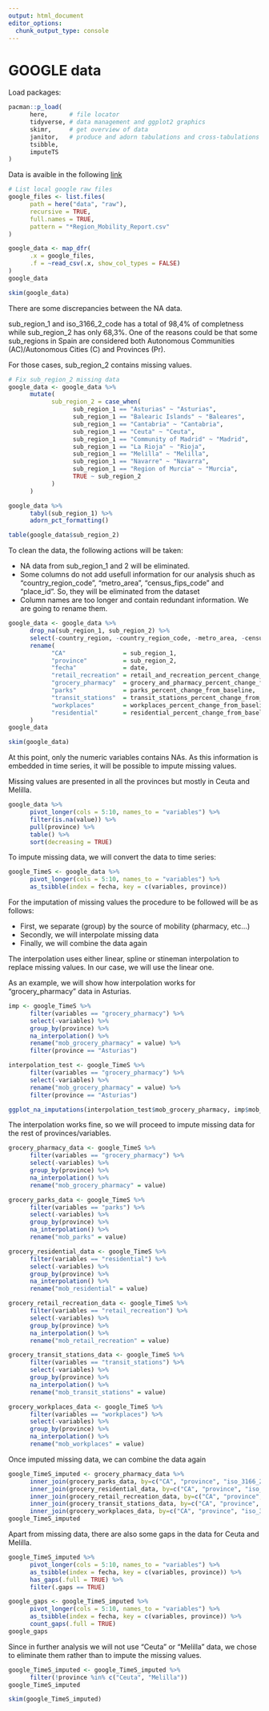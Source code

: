 ```yaml
---
output: html_document
editor_options: 
  chunk_output_type: console
---
```


# GOOGLE data {#sec-google}

Load packages:

```r
pacman::p_load(
      here,      # file locator
      tidyverse, # data management and ggplot2 graphics
      skimr,     # get overview of data
      janitor,   # produce and adorn tabulations and cross-tabulations
      tsibble,
      imputeTS
)
```

Data is avaible in the following [link](https://www.gstatic.com/covid19/mobility/Region_Mobility_Report_CSVs.zip)

```r
# List local google raw files
google_files <- list.files(
      path = here("data", "raw"),
      recursive = TRUE,
      full.names = TRUE,
      pattern = "*Region_Mobility_Report.csv"
)
```

```r
google_data <- map_dfr(
      .x = google_files, 
      .f = ~read_csv(.x, show_col_types = FALSE)
)
google_data
```

```r
skim(google_data)
```

There are some discrepancies between the NA data.

sub_region_1 and iso_3166_2\_code has a total of 98,4% of completness while sub_region_2 has only 68,3%. One of the reasons could be that some sub_regions in Spain are considered both Autonomous Communities (AC)/Autonomous Cities (C) and Provinces (Pr).

For those cases, sub_region_2 contains missing values.

```r
# Fix sub_region_2 missing data
google_data <- google_data %>% 
      mutate(
            sub_region_2 = case_when(
                  sub_region_1 == "Asturias" ~ "Asturias",
                  sub_region_1 == "Balearic Islands" ~ "Baleares",
                  sub_region_1 == "Cantabria" ~ "Cantabria",
                  sub_region_1 == "Ceuta" ~ "Ceuta",
                  sub_region_1 == "Community of Madrid" ~ "Madrid",
                  sub_region_1 == "La Rioja" ~ "Rioja",
                  sub_region_1 == "Melilla" ~ "Melilla",
                  sub_region_1 == "Navarre" ~ "Navarra",
                  sub_region_1 == "Region of Murcia" ~ "Murcia",
                  TRUE ~ sub_region_2
            )
      )
```

```r
google_data %>%  
      tabyl(sub_region_1) %>% 
      adorn_pct_formatting()
```

```r
table(google_data$sub_region_2)
```

To clean the data, the following actions will be taken:

-   NA data from sub_region_1 and 2 will be eliminated.
-   Some columns do not add usefull information for our analysis shuch as "country_region_code", "metro_area", "census_fips_code" and "place_id". So, they will be eliminated from the dataset
-   Column names are too longer and contain redundant information. We are going to rename them.

```r
google_data <- google_data %>% 
      drop_na(sub_region_1, sub_region_2) %>% 
      select(-country_region, -country_region_code, -metro_area, -census_fips_code, -place_id) %>% 
      rename(
            "CA"                = sub_region_1,
            "province"          = sub_region_2,
            "fecha"             = date,
            "retail_recreation" = retail_and_recreation_percent_change_from_baseline,
            "grocery_pharmacy"  = grocery_and_pharmacy_percent_change_from_baseline,
            "parks"             = parks_percent_change_from_baseline,
            "transit_stations"  = transit_stations_percent_change_from_baseline,
            "workplaces"        = workplaces_percent_change_from_baseline,
            "residential"       = residential_percent_change_from_baseline
      )
google_data
```

```r
skim(google_data)
```

At this point, only the numeric variables contains NAs. As this information is embedded in time series, it will be possible to impute missing values.

Missing values are presented in all the provinces but mostly in Ceuta and Melilla.

```r
google_data %>% 
      pivot_longer(cols = 5:10, names_to = "variables") %>% 
      filter(is.na(value)) %>% 
      pull(province) %>% 
      table() %>% 
      sort(decreasing = TRUE)
```

To impute missing data, we will convert the data to time series:

```r
google_TimeS <- google_data %>% 
      pivot_longer(cols = 5:10, names_to = "variables") %>% 
      as_tsibble(index = fecha, key = c(variables, province))
```

For the imputation of missing values the procedure to be followed will be as follows:

-   First, we separate (group) by the source of mobility (pharmacy, etc...)
-   Secondly, we will interpolate missing data
-   Finally, we will combine the data again

The interpolation uses either linear, spline or stineman interpolation to replace missing values. In our case, we will use the linear one.

As an example, we will show how interpolation works for "grocery_pharmacy" data in Asturias.

```r
imp <- google_TimeS %>% 
      filter(variables == "grocery_pharmacy") %>% 
      select(-variables) %>% 
      group_by(province) %>% 
      na_interpolation() %>% 
      rename("mob_grocery_pharmacy" = value) %>% 
      filter(province == "Asturias")
```

```r
interpolation_test <- google_TimeS %>% 
      filter(variables == "grocery_pharmacy") %>% 
      select(-variables) %>% 
      rename("mob_grocery_pharmacy" = value) %>% 
      filter(province == "Asturias")
```

```r
ggplot_na_imputations(interpolation_test$mob_grocery_pharmacy, imp$mob_grocery_pharmacy)
```

The interpolation works fine, so we will proceed to impute missing data for the rest of provinces/variables.


```r
grocery_pharmacy_data <- google_TimeS %>% 
      filter(variables == "grocery_pharmacy") %>% 
      select(-variables) %>% 
      group_by(province) %>% 
      na_interpolation() %>% 
      rename("mob_grocery_pharmacy" = value)
```

```r
grocery_parks_data <- google_TimeS %>% 
      filter(variables == "parks") %>% 
      select(-variables) %>%
      group_by(province) %>% 
      na_interpolation() %>% 
      rename("mob_parks" = value)
```

```r
grocery_residential_data <- google_TimeS %>% 
      filter(variables == "residential") %>% 
      select(-variables) %>%
      group_by(province) %>% 
      na_interpolation() %>% 
      rename("mob_residential" = value)
```

```r
grocery_retail_recreation_data <- google_TimeS %>% 
      filter(variables == "retail_recreation") %>% 
      select(-variables) %>%
      group_by(province) %>% 
      na_interpolation() %>% 
      rename("mob_retail_recreation" = value)
```

```r
grocery_transit_stations_data <- google_TimeS %>% 
      filter(variables == "transit_stations") %>% 
      select(-variables) %>%
      group_by(province) %>% 
      na_interpolation() %>% 
      rename("mob_transit_stations" = value)
```

```r
grocery_workplaces_data <- google_TimeS %>% 
      filter(variables == "workplaces") %>% 
      select(-variables) %>%
      group_by(province) %>% 
      na_interpolation() %>% 
      rename("mob_workplaces" = value)
```

Once imputed missing data, we can combine the data again

```r
google_TimeS_imputed <- grocery_pharmacy_data %>% 
      inner_join(grocery_parks_data, by=c("CA", "province", "iso_3166_2_code", "fecha")) %>% 
      inner_join(grocery_residential_data, by=c("CA", "province", "iso_3166_2_code", "fecha")) %>% 
      inner_join(grocery_retail_recreation_data, by=c("CA", "province", "iso_3166_2_code", "fecha")) %>% 
      inner_join(grocery_transit_stations_data, by=c("CA", "province", "iso_3166_2_code", "fecha")) %>% 
      inner_join(grocery_workplaces_data, by=c("CA", "province", "iso_3166_2_code", "fecha"))
google_TimeS_imputed
```

Apart from missing data, there are also some gaps in the data for Ceuta and Melilla.

```r
google_TimeS_imputed %>% 
      pivot_longer(cols = 5:10, names_to = "variables") %>% 
      as_tsibble(index = fecha, key = c(variables, province)) %>% 
      has_gaps(.full = TRUE) %>% 
      filter(.gaps == TRUE)
```

```r
google_gaps <- google_TimeS_imputed %>% 
      pivot_longer(cols = 5:10, names_to = "variables") %>% 
      as_tsibble(index = fecha, key = c(variables, province)) %>% 
      count_gaps(.full = TRUE)
google_gaps
```

Since in further analysis we will not use "Ceuta" or "Melilla" data, we chose to eliminate them rather than to impute the missing values.

```r
google_TimeS_imputed <- google_TimeS_imputed %>% 
      filter(!province %in% c("Ceuta", "Melilla"))
google_TimeS_imputed
```

```r
skim(google_TimeS_imputed)
```
